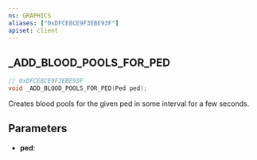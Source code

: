 ```yaml
---
ns: GRAPHICS
aliases: ["0xDFCE8CE9F3EBE93F"]
apiset: client
---
```

## _ADD_BLOOD_POOLS_FOR_PED

```c
// 0xDFCE8CE9F3EBE93F
void _ADD_BLOOD_POOLS_FOR_PED(Ped ped);
```

Creates blood pools for the given ped in some interval for a few seconds.

## Parameters
* **ped**: